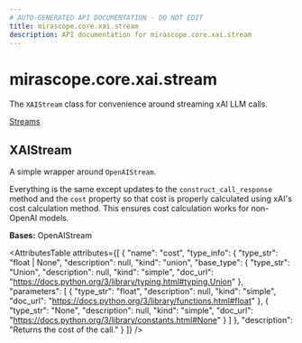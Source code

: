 ```yaml
---
# AUTO-GENERATED API DOCUMENTATION - DO NOT EDIT
title: mirascope.core.xai.stream
description: API documentation for mirascope.core.xai.stream
---
```


# mirascope.core.xai.stream

The `XAIStream` class for convenience around streaming xAI LLM calls.

<Info title="Usage">

[Streams](/docs/mirascope/learn/streams)

</Info>

## <ApiType type="Class" path="core/xai/stream" symbolName="XAIStream" /> XAIStream

A simple wrapper around `OpenAIStream`.

Everything is the same except updates to the `construct_call_response` method and
the `cost` property so that cost is properly calculated using xAI's cost
calculation method. This ensures cost calculation works for non-OpenAI models.

**Bases:** OpenAIStream

<AttributesTable
  attributes={[
  {
    "name": "cost",
    "type_info": {
      "type_str": "float | None",
      "description": null,
      "kind": "union",
      "base_type": {
        "type_str": "Union",
        "description": null,
        "kind": "simple",
        "doc_url": "https://docs.python.org/3/library/typing.html#typing.Union"
      },
      "parameters": [
        {
          "type_str": "float",
          "description": null,
          "kind": "simple",
          "doc_url": "https://docs.python.org/3/library/functions.html#float"
        },
        {
          "type_str": "None",
          "description": null,
          "kind": "simple",
          "doc_url": "https://docs.python.org/3/library/constants.html#None"
        }
      ]
    },
    "description": "Returns the cost of the call."
  }
]}
/>


